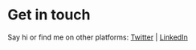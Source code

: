 # Get in touch

Say hi or find me on other platforms: [Twitter](https://twitter.com/DTibrey) | [LinkedIn](https://www.linkedin.com/in/daaimah123/)
